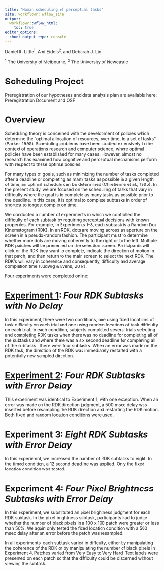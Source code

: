 ---
title: "Human scheduling of perceptual tasks"
site: workflowr::wflow_site
output:
  workflowr::wflow_html:
    toc: true
editor_options:
  chunk_output_type: console
---

Daniel R. Little^1^, Ami Eidels^2^, and Deborah J. Lin^1^


^1^ The University of Melbourne, ^2^ The University of Newcastle

# Scheduling Project

Preregistration of our hypotheses and data analysis plan are available here: [Preregistration Document](prereg.html) and [OSF](https://osf.io/3kfh6/)


# Overview

Scheduling theory is concerned with the development of policies which determine the “optimal allocation of resources, over time, to a set of tasks” (Parker, 1995). Scheduling problems have been studied extensively in the context of operations research and computer science, where optimal policies have been established for many cases. However, almost no research has examined how cognitive and perceptual mechanisms perform with respect to these optimal policies. 

For many types of goals, such as minimizing the number of tasks completed after a deadline or completing as many tasks as possible in a given length of time, an optimal schedule can be determined (Chretienne et al., 1995). In the present study, we are focused on the scheduling of tasks that vary in difficulty where the goal is to complete as many tasks as possible prior to the deadline. In this case, it is optimal to complete subtasks in order of shortest to longest completion time.

We conducted a number of experiments in which we controlled the difficulty of each subtask by requiring perceptual decisions with known properties. For example, in Experiments 1-3, each subtask is a Random Dot Kinematogram (RDK). In an RDK, dots are moving across an aperture on the screen in a pseudo-random fashion. The participant must to determine whether more dots are moving coherently to the right or to the left. Multiple RDK patches will be presented on the selection screen. Participants will click on the RDK they want to complete, indicate the direction of motion in that patch, and then return to the main screen to select the next RDK. The RDK's will vary in coherence and consequently, difficulty and average completion time (Ludwig & Evens, 2017).

Four experiments were completed online: 

# [Experiment 1](exp1_nodelay.html): *Four RDK Subtasks with No Delay* 

In this experiment, there were two conditions, one using fixed locations of task difficulty on each trial and one using random locations of task difficulty on each trial. In each condition, subjects completed several trials selecting and completing RDK tasks when there was no deadline for completing all of the subtasks and where there was a six second deadline for completing all of the subtasks. There were four subtasks. When an error was made on the RDK task, the direction of the RDK was immediately restarted with a potentially new sampled direction. 

# [Experiment 2](exp2_errordelay.html): *Four RDK Subtasks with Error Delay* 

This experiment was identical to Experiment 1, with one exception. When an error was made on the RDK direction judgment, a 500 msec delay was inserted before resampling the RDK direction and restarting the RDK motion. Both fixed and random location conditions were used. 

# Experiment 3: *Eight RDK Subtasks with Error Delay* 

In this experiemnt, we increased the number of RDK subtasks to eight. In the timed condition, a 12 second deadline was applied.  Only the fixed location condition was tested.

# Experiment 4: *Four Pixel Brightness Subtasks with Error Delay* 

In this experiment, we substituted an pixel brightness judgment for each RDK subtask. In the pixel brightness subtask, participants had to judge whether the number of black pixels in a 100 x 100 patch were greater or less than 50%. We again only tested the fixed location condition with a 500 msec delay after an error before the patch was resampled. 

In all experiments, each subtask varied in diffculty, either by manipulating the coherence of the RDK or by manipulating the number of black pixels in Experiment 4. Patches varied from Very Easy to Very Hard. Text labels were presented on each patch so that the difficulty could be discerned without viewing the subtask. 


